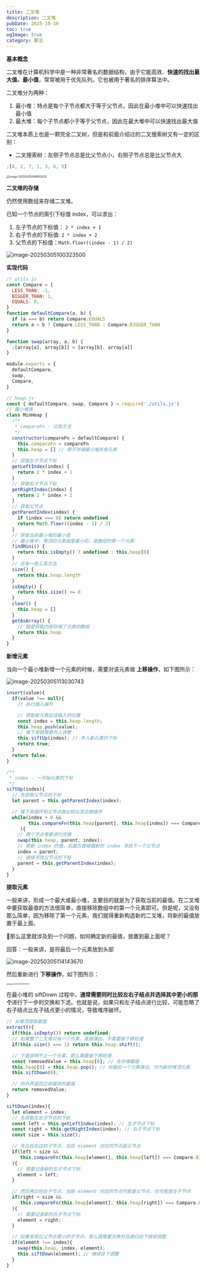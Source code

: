 ```yaml
---
title: 二叉堆
description: 二叉堆
pubDate: 2025-10-10
toc: true
ogImage: true
category: 算法
---
```


**基本概念**

二叉堆在计算机科学中是一种非常著名的数据结构，由于它能高效、**快速的找出最大值、最小值**，常常被用于优先队列。它也被用于著名的排序算法中。

二叉堆分为两种：

1. 最小堆：特点是每个子节点都大于等于父节点，因此在最小堆中可以快速找出最小值
2. 最大堆：每个子节点都小于等于父节点，因此在最大堆中可以快速找出最大值

二叉堆本质上也是一颗完全二叉树，但是和前面介绍过的二叉搜索树又有一定的区别：

- 二叉搜索树：左侧子节点总是比父节点小，右侧子节点总是比父节点大

```js
;[4, 2, 7, 1, 3, 6, 5]
```

<img
  src="https://xiejie-typora.oss-cn-chengdu.aliyuncs.com/2025-03-05-014953.png"
  alt="image-20250305094952420"
  style="zoom:50%;"
/>

**二叉堆的存储**

仍然使用数组来存储二叉堆。

已知一个节点的索引下标值 index，可以求出：

1. 左子节点的下标值： `2 * index + 1`
2. 右子节点的下标值: `2 * index + 2`
3. 父节点的下标值：`Math.floor((index - 1) / 2)`

![image-20250305100323500](https://xiejie-typora.oss-cn-chengdu.aliyuncs.com/2025-03-05-020323.png)

**实现代码**

```js
// utils.js
const Compare = {
  LESS_THAN: -1,
  BIGGER_THAN: 1,
  EQUALS: 0,
}
function defaultCompare(a, b) {
  if (a === b) return Compare.EQUALS
  return a < b ? Compare.LESS_THAN : Compare.BIGGER_THAN
}

function swap(array, a, b) {
  ;[array[a], array[b]] = [array[b], array[a]]
}

module.exports = {
  defaultCompare,
  swap,
  Compare,
}
```

```js
// heap.js
const { defaultCompare, swap, Compare } = require('./utils.js')
// 最小堆类
class MinHeap {
  /**
   * compareFn - 比较方法
   */
  constructor(compareFn = defaultCompare) {
    this.compareFn = compareFn
    this.heap = [] // 用于存储最小堆所有元素
  }
  // 获取左子节点下标
  getLeftIndex(index) {
    return 2 * index + 1
  }
  // 获取右子节点下标
  getRightIndex(index) {
    return 2 * index + 2
  }
  // 获取父节点
  getParentIndex(index) {
    if (index === 0) return undefined
    return Math.floor((index - 1) / 2)
  }
  // 获取当前最小堆的最小值
  // 最小堆中，堆顶的元素就是最小的，是数组的第一个元素
  findMini() {
    return this.isEmpty() ? undefined : this.heap[0]
  }
  // 还有一些工具方法
  size() {
    return this.heap.length
  }
  isEmpty() {
    return this.size() <= 0
  }
  clear() {
    this.heap = []
  }
  getAsArray() {
    // 就是获取内部存储了元素的数组
    return this.heap
  }
}
```

**新增元素**

当向一个最小堆新增一个元素的时候，需要对该元素做 **上移操作**，如下图所示：

![image-20250305113030743](https://xiejie-typora.oss-cn-chengdu.aliyuncs.com/2025-03-05-033031.png)

```js
insert(value){
  if(value !== null){
    // 执行插入操作

    // 获取新元素应该插入的位置
    const index = this.heap.length;
    this.heap.push(value);
    // 接下来就需要向上调整
    this.siftUp(index); // 传入新元素的下标
    return true;
  }
  return false;
}

/**
 * index - 一开始元素的下标
 */
siftUp(index){
  // 先获取父节点的下标
  let parent = this.getParentIndex(index);

  // 接下来循环和父节点做比较以及交换操作
  while(index > 0 &&
        this.compareFn(this.heap[parent], this.heap[index]) === Compare.BIGGER_THAN
     ){
    // 两个节点需要进行交换
    swap(this.heap, parent, index);
    // 更新 index 的值，后面方便根据新的 index 寻找下一个父节点
    index = parent;
    // 继续寻找父节点的下标
    parent = this.getParentIndex(index);
  }
}
```

**提取元素**

一般来讲，形成一个最大或最小堆，主要目的就是为了获取当前的最值。在二叉堆中要获取最值的方法很简单，直接移除数组中的第一个元素即可。但是呢，又没有那么简单，因为移除了第一个元素，我们就得重新构造新的二叉堆，将新的最值放置于最上面。

🙋那么这里就涉及到一个问题，如何确定新的最值，放置到最上面呢？

回答：一般来讲，是将最后一个元素放到头部

![image-20250305114143670](https://xiejie-typora.oss-cn-chengdu.aliyuncs.com/2025-03-05-034143.png)

然后重新进行 **下移操作**，如下图所示：

<img
  src="https://xiejie-typora.oss-cn-chengdu.aliyuncs.com/2025-03-05-035133.png"
  alt="image-20250305115133274"
  style="zoom:30%;"
/>

在最小堆的 siftDown 过程中，**通常需要同时比较左右子结点并选择其中更小的那个**进行下一步的交换和下滤。也就是说，如果只和左子结点进行比较，可能忽略了右子结点比左子结点更小的情况，导致堆序破坏。

```js
// 从堆顶提取最值
extract(){
  if(this.isEmpty()) return undefined;
  // 如果整个二叉堆只有一个元素，直接弹出，不需要做下移处理
  if(this.size() === 1) return this.heap.shift();

  // 下面说明不止一个元素，那么需要做下移处理
  const removedValue = this.heap[0]; // 先存储最值
  this.heap[0] = this.heap.pop(); // 将最后一个元素弹出，作为新的堆顶元素
  this.siftDown(0);

  // 向外界返回之前缓存的最值
  return removedValue;
}
```

```js
siftDown(index){
  let element = index;
  // 先获取左右子节点的下标
  const left = this.getLeftIndex(index); // 左子节点下标
  const right = this.getRightIndex(index); // 右子节点下标
  const size = this.size();

  // 先比较左边的子节点，当前 element 对应的节点是父节点
  if(left < size &&
     this.compareFn(this.heap[element], this.heap[left]) === Compare.BIGGER_THAN
  ){
    // 需要记录新的左子节点下标
    element = left;
  }

  // 然后再比较右子节点，当前 element 对应的节点可能是父节点，也可能是左子节点
  if(right < size &&
     this.compareFn(this.heap[element], this.heap[right]) === Compare.BIGGER_THAN
  ){
    // 需要记录新的右子节点下标
    element = right;
  }

  // 如果发现比父节点更小的子节点，那么就需要交换并且递归向下继续调整
  if(element !== index){
    swap(this.heap, index, element);
    this.siftDown(element); // 继续往下调整
  }
}
```
